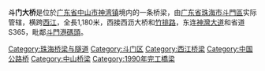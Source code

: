 '''斗门大桥'''是位於[[广东省|广东省]][[中山市|中山市]][[神湾镇|神湾镇]]境内的一条桥梁，由[[广东省|广东省]][[珠海市|珠海市]][[斗門區|斗門區]]实际管辖，横跨[[西江|西江]]，全長1,180米，西接西沥大桥和[[竹排路|竹排路]]，东连[[神灣大道|神灣大道]]和省道S365，毗鄰[[斗門港碼頭|斗門港碼頭]]。

{{珠海主要道路}}
[[Category:珠海桥梁与隧道|Category:珠海桥梁与隧道]]
[[Category:斗门区|Category:斗门区]]
[[Category:西江桥梁|Category:西江桥梁]]
[[Category:中国公路桥|Category:中国公路桥]]
[[Category:中山桥梁|Category:中山桥梁]]
[[Category:1990年完工橋梁|Category:1990年完工橋梁]]
{{Bridge-Stub}}